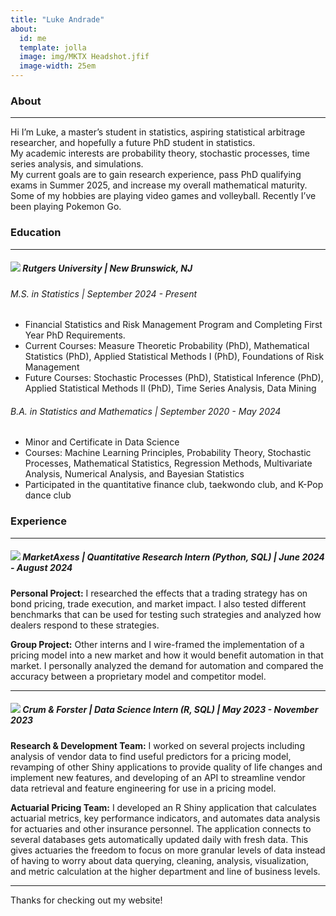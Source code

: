 ```yaml
---
title: "Luke Andrade"
about:
  id: me
  template: jolla
  image: img/MKTX Headshot.jfif
  image-width: 25em
---
```


::: {#me}
### About

-- --
 
Hi I'm Luke, a master's student in statistics, aspiring statistical arbitrage researcher, and hopefully a future PhD student in statistics. \
My academic interests are probability theory, stochastic processes, time series analysis, and simulations. \
My current goals are to gain research experience, pass PhD qualifying exams in Summer 2025, and increase my overall mathematical maturity. \
Some of my hobbies are playing video games and volleyball. Recently I've been playing Pokemon Go.

### Education

-- --

##### ![](img/ru_logo.png){.center} **Rutgers University** \| *New Brunswick, NJ*

###### *M.S. in Statistics* \| September 2024 - Present
-   Financial Statistics and Risk Management Program and Completing First Year PhD Requirements.
-   Current Courses: Measure Theoretic Probability (PhD), Mathematical Statistics (PhD), Applied Statistical Methods I (PhD), Foundations of Risk Management
- Future Courses: Stochastic Processes (PhD), Statistical Inference (PhD), Applied Statistical Methods II (PhD), Time Series Analysis, Data Mining

###### *B.A. in Statistics and Mathematics* \| September 2020 - May 2024

-   Minor and Certificate in Data Science
-   Courses: Machine Learning Principles, Probability Theory, Stochastic Processes, Mathematical Statistics, Regression Methods, Multivariate Analysis, Numerical Analysis, and Bayesian Statistics
-   Participated in the quantitative finance club, taekwondo club, and K-Pop dance club

### Experience

-- --

##### ![](img/ma_logo.jpg){.center} **MarketAxess** \| *Quantitative Research Intern (Python, SQL)* \| June 2024 - August 2024

**Personal Project:** I researched the effects that a trading strategy has on bond pricing, trade execution, and market impact. I also tested different benchmarks that can be used for testing such strategies and analyzed how dealers respond to these strategies.

**Group Project:** Other interns and I wire-framed the implementation of a pricing model into a new market and how it would benefit automation in that market. I personally analyzed the demand for automation and compared the accuracy between a proprietary model and competitor model.

-- --

##### ![](img/crum.png){.center} **Crum & Forster** \| *Data Science Intern (R, SQL)* \| May 2023 - November 2023

**Research & Development Team:** I worked on several projects including analysis of vendor data to find useful predictors for a pricing model, revamping of other Shiny applications to provide quality of life changes and implement new features, and developing of an API to streamline vendor data retrieval and feature engineering for use in a pricing model.

**Actuarial Pricing Team:** I developed an R Shiny application that calculates actuarial metrics, key performance indicators, and automates data analysis for actuaries and other insurance personnel. The application connects to several databases gets automatically updated daily with fresh data. This gives actuaries the freedom to focus on more granular levels of data instead of having to worry about data querying, cleaning, analysis, visualization, and metric calculation at the higher department and line of business levels.

-- --

:::

Thanks for checking out my website!
